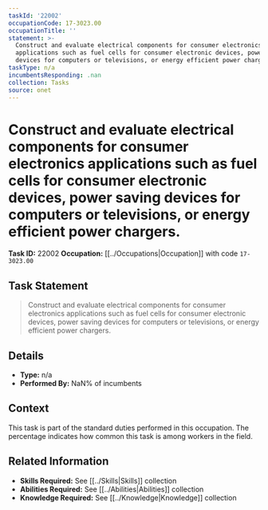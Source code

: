 ```yaml
---
taskId: '22002'
occupationCode: 17-3023.00
occupationTitle: ''
statement: >-
  Construct and evaluate electrical components for consumer electronics
  applications such as fuel cells for consumer electronic devices, power saving
  devices for computers or televisions, or energy efficient power chargers.
taskType: n/a
incumbentsResponding: .nan
collection: Tasks
source: onet
---
```

# Construct and evaluate electrical components for consumer electronics applications such as fuel cells for consumer electronic devices, power saving devices for computers or televisions, or energy efficient power chargers.

**Task ID:** 22002
**Occupation:** [[../Occupations|Occupation]] with code `17-3023.00`

## Task Statement

> Construct and evaluate electrical components for consumer electronics applications such as fuel cells for consumer electronic devices, power saving devices for computers or televisions, or energy efficient power chargers.

## Details

- **Type:** n/a
- **Performed By:** NaN% of incumbents

## Context

This task is part of the standard duties performed in this occupation. The percentage indicates how common this task is among workers in the field.

## Related Information

- **Skills Required:** See [[../Skills|Skills]] collection
- **Abilities Required:** See [[../Abilities|Abilities]] collection
- **Knowledge Required:** See [[../Knowledge|Knowledge]] collection
